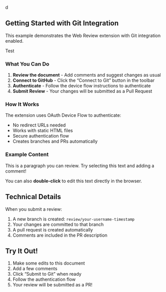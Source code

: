 d

## Getting Started with Git Integration

This example demonstrates the Web Review extension with Git integration enabled.

Test

### What You Can Do

1. **Review the document** - Add comments and suggest changes as usual <!-- review-comment -->
2. **Connect to GitHub** - Click the "Connect to Git" button in the toolbar
3. **Authenticate** - Follow the device flow instructions to authenticate
4. **Submit Review** - Your changes will be submitted as a Pull Request

### How It Works

The extension uses OAuth Device Flow to authenticate:

- No redirect URLs needed
- Works with static HTML files
- Secure authentication flow
- Creates branches and PRs automatically

### Example Content

This is a paragraph you can review. Try selecting this text and adding a comment!

You can also **double-click** to edit this text directly in the browser.

## Technical Details

When you submit a review:

1. A new branch is created: `review/your-username-timestamp`
2. Your changes are committed to that branch
3. A pull request is created automatically
4. Comments are included in the PR description

## Try It Out!

1. Make some edits to this document
2. Add a few comments
3. Click "Submit to Git" when ready
4. Follow the authentication flow
5. Your review will be submitted as a PR!
